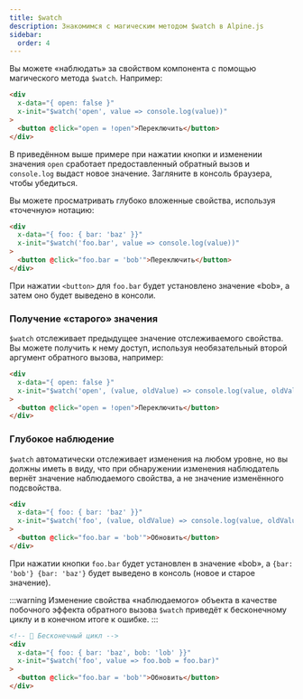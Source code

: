 ```yaml
---
title: $watch
description: Знакомимся с магическим методом $watch в Alpine.js
sidebar:
  order: 4
---
```


Вы можете «наблюдать» за свойством компонента с помощью магического метода `$watch`. Например:

```html live "$watch"
<div
  x-data="{ open: false }"
  x-init="$watch('open', value => console.log(value))"
>
  <button @click="open = !open">Переключить</button>
</div>
```

В приведённом выше примере при нажатии кнопки и изменении значения `open` сработает предоставленный обратный вызов и `console.log` выдаст новое значение. Загляните в консоль браузера, чтобы убедиться.

Вы можете просматривать глубоко вложенные свойства, используя «точечную» нотацию:

```html wrap "$watch"
<div
  x-data="{ foo: { bar: 'baz' }}"
  x-init="$watch('foo.bar', value => console.log(value))"
>
  <button @click="foo.bar = 'bob'">Переключить</button>
</div>
```

При нажатии `<button>` для `foo.bar` будет установлено значение «bob», а затем оно будет выведено в консоли.

### Получение «старого» значения

`$watch` отслеживает предыдущее значение отслеживаемого свойства. Вы можете получить к нему доступ, используя необязательный второй аргумент обратного вызова, например:

```html live "$watch"
<div
  x-data="{ open: false }"
  x-init="$watch('open', (value, oldValue) => console.log(value, oldValue))"
>
  <button @click="open = !open">Переключить</button>
</div>
```

### Глубокое наблюдение

`$watch` автоматически отслеживает изменения на любом уровне, но вы должны иметь в виду, что при обнаружении изменения наблюдатель вернёт значение наблюдаемого свойства, а не значение изменённого подсвойства.

```html "$watch"
<div
  x-data="{ foo: { bar: 'baz' }}"
  x-init="$watch('foo', (value, oldValue) => console.log(value, oldValue))"
>
  <button @click="foo.bar = 'bob'">Обновить</button>
</div>
```

При нажатии кнопки `foo.bar` будет установлен в значение «bob», а `{bar: 'bob'} {bar: 'baz'}` будет выведено в консоль (новое и старое значение).

:::warning
    Изменение свойства «наблюдаемого» объекта в качестве побочного эффекта обратного вызова `$watch` приведёт к бесконечному циклу и в конечном итоге к ошибке.
:::

```html "$watch"
<!-- 🚫 Бесконечный цикл -->
<div
  x-data="{ foo: { bar: 'baz', bob: 'lob' }}"
  x-init="$watch('foo', value => foo.bob = foo.bar)"
>
  <button @click="foo.bar = 'bob'">Обновить</button>
</div>
```
